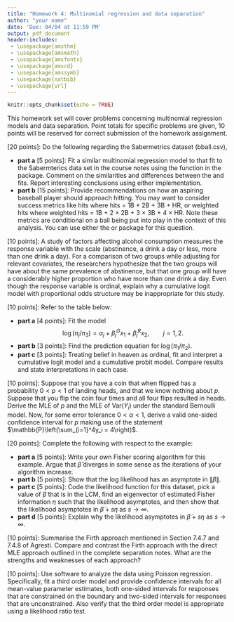 ```yaml
---
title: "Homework 4: Multinomial regression and data separation"
author: "your name"
date: 'Due: 04/04 at 11:59 PM'
output: pdf_document
header-includes: 
 - \usepackage{amsthm}
 - \usepackage{amsmath}
 - \usepackage{amsfonts}
 - \usepackage{amscd}
 - \usepackage{amssymb}
 - \usepackage{natbib}
 - \usepackage{url}
---
```


\allowdisplaybreaks

\newcommand{\Var}{\mathrm{Var}}
\newcommand{\Prob}{\mathbb{P}}
\newcommand{\E}{\mathrm{E}}
\newcommand{\R}{\mathbb{R}}
\newcommand{\inner}[1]{\langle #1 \rangle}
\newcommand{\yobs}{y_{\text{obs}}}

```r
knitr::opts_chunk$set(echo = TRUE)
```

This homework set will cover problems concerning multinomial regression models and data separation. Point totals for specific problems are given, 10 points will be reserved for correct submission of the homework assignment.

\vspace*{1cm}

\noindent{\bf Problem 1} [20 points]: Do the following regarding the Sabermetrics dataset (bball.csv), 

 - **part a** [5 points]: Fit a similar multinomial regression model to that fit to the Sabermterics data set in the course notes using the \texttt{multinom} function in the \texttt{nnet} package. Comment on the similarities and differences between the \texttt{nnet} and \texttt{VGAM} fits. Report interesting conclusions using either implementation.
 - **part b** [15 points]: Provide recommendations on how an aspiring baseball player should approach hitting. You may want to consider success metrics like hits where hits = 1B + 2B + 3B + HR, or weighted hits where weighted hits = 1B + 2 $\times$ 2B + 3 $\times$ 3B + 4 $\times$ HR. Note these metrics are conditional on a ball being put into play in the context of this analysis. You can use either the \texttt{nnet} or \texttt{VGAM} package for this question.



\vspace*{1cm}

\noindent{\bf Problem 2} [10 points]: A study of factors affecting alcohol consumption measures the response variable with the scale (abstinence, a drink a day or less, more than one drink a day). For a comparison of two groups while adjusting for relevant covariates, the researchers hypothesize that the two groups will have about the same prevalence of abstinence, but that one group will have a considerably higher proportion who have more than one drink a day. Even though the response variable is ordinal, explain why a cumulative logit model with proportional odds structure may be inappropriate for this study.

\vspace*{1cm}

\noindent{\bf Problem 3} [10 points]: Refer to the table below:

\begin{center}
\begin{tabular}{llccc}
\hline 
	& & \multicolumn{3}{c}{Belief in Heaven} \\
    \cline{3-5} 
Race & Gender & Yes & Unsure & No \\	
\hline
Black & Female &  88 &  16 & 2 \\
 	  &   Male &  54 &  17 & 5 \\
White & Female & 397 & 141 & 24 \\
  	  & Male   & 235 & 189 & 39 \\
\hline
\end{tabular}
\end{center}

 - **part a** [4 points]: Fit the model
$$
 \log(\pi_j/\pi_3) = \alpha_j + \beta_j^Gx_1 + \beta_j^R x_2, \qquad j = 1,2.
$$
- **part b** [3 points]: Find the prediction equation for $\log(\pi_1/\pi_2)$.
- **part c** [3 points]: Treating belief in heaven as ordinal, fit and interpret a cumulative logit model and a cumulative probit model. Compare results and state interpretations in each case.



\vspace*{1cm}


\noindent{\bf Problem 4} [10 points]: Suppose that you have a coin that when flipped has a probability $0 < p < 1$ of landing heads, and that we know nothing about $p$. Suppose that you flip the coin four times and all four flips resulted in heads. Derive the MLE of $p$ and the MLE of $\Var(Y_i)$ under the standard Bernoulli model. Now, for some error tolerance $0 < \alpha < 1$, derive a valid one-sided confidence interval for $p$ making use of the statement $\Prob\left(\sum_{i=1}^4y_i = 4\right)$.

\vspace*{1cm}

\noindent{\bf Problem 5} [20 points]: Complete the following with respect to the \texttt{endometrial} example:

  - **part a** [5 points]: Write your own Fisher scoring algorithm for this example. Argue that $\hat\beta$ diverges in some sense as the iterations of your algorithm increase.
  - **part b** [5 points]: Show that the log likelihood has an asymptote in $\|\beta\|$.
  - **part c** [5 points]: Code the likelihood function for this dataset, pick a value of $\tilde\beta$ that is in the LCM, find an eigenvector of estimated Fisher information $\eta$ such that the likelihood asymptotes, and then show that the likelihood asymptotes in $\tilde\beta + s\eta$ as $s \to \infty$.
  - **part d** [5 points]: Explain why the likelihood asymptotes in $\tilde\beta + s\eta$ as $s \to \infty$.


\vspace*{1cm}

\noindent{\bf Problem 6} [10 points]: Summarise the Firth approach mentioned in Section 7.4.7 and 7.4.8 of Agresti. Compare and contrast the Firth approach with the direct MLE approach outlined in the complete separation notes. What are the strengths and weaknesses of each approach?

\vspace*{1cm}


\noindent{\bf Problem 7} [10 points]: Use \texttt{glmdr} software to analyze the \texttt{catrec.txt} data using Poisson regression. Specifically, fit a third order model and provide confidence intervals for all mean-value parameter estimates, both one-sided intervals for responses that are constrained on the boundary and two-sided intervals for responses that are unconstrained. Also verify that the third order model is appropriate using a likelihood ratio test.





